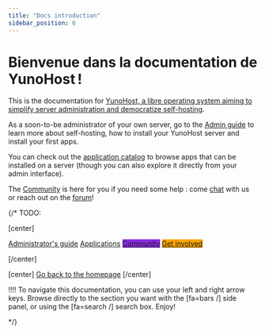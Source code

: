 ```yaml
---
title: "Docs introduction"
sidebar_position: 0
---
```


# Bienvenue dans la documentation de YunoHost !

This is the documentation for [YunoHost, a libre operating system aiming to simplify server administration and democratize self-hosting](/overview/what_is_yunohost).

As a soon-to-be administrator of your own server, go to the [Admin guide](/category/administration-guide) to learn more about self-hosting, how to install your YunoHost server and install your first apps.

You can check out the [application catalog](https://apps.yunohost.org) to browse apps that can be installed on a server (though you can also explore it directly from your admin interface).

The [Community](/category/community) is here for you if you need some help : come [chat](/community/chat_rooms) with us or reach out on the [forum](/community/forum)!

{/*
TODO:

[center]

<a href="/admindoc" class="btn btn-lg btn-primary inline"><i class="fa fa-cogs"></i> Administrator's guide</a>
<a href="/apps" class="btn btn-lg btn-success inline"><i class="fa fa-cubes"></i> Applications</a>
<a href="/community" class="btn btn-lg btn-primary" style="background: blueviolet;border-color: blueviolet;"><i class="fa fa-users"></i> Community</a>
<a href="/contribute" style="background: orange; border-color: orange;" class="btn btn-lg btn-error"><i class="fa fa-heart"></i> Get involved</a>

[/center]

[center]
<a href="https://yunohost.org/" class="btn btn-lg inline"><i class="fa fa-fw fa-arrow-left"></i> Go back to the homepage</a>
[/center]

!!!! To navigate this documentation, you can use your left and right arrow keys. Browse directly to the section you want with the [fa=bars /] side panel, or using the [fa=search /] search box. Enjoy!

*/}
